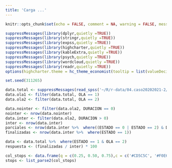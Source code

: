```yaml
---
title: 'Carga ...'
---
```


```r
knitr::opts_chunk$set(echo = FALSE, comment = NA, warning = FALSE, messages =FALSE)
```


```r
suppressMessages(library(dplyr,quietly =TRUE))
suppressMessages(library(stringr,quietly =TRUE))
suppressMessages(library(expss,quietly =TRUE))
suppressMessages(library(highcharter,quietly =TRUE))
suppressMessages(library(kableExtra,quietly =TRUE))
suppressMessages(library(psych,quietly =TRUE))
suppressMessages(library(wordcloud,quietly =TRUE))
suppressMessages(library(readr,quietly =TRUE))
options(highcharter.theme = hc_theme_economist(tooltip = list(valueDecimals = 1)))

set.seed(311265)

data.total <- suppressMessages(read_spss('~/R/r-data/04.caso20202021-2/Datos_IO2020CV19.sav'))
data.ola1 <- filter(data.total, OLA == 1)
data.ola2 <- filter(data.total, OLA == 2)

data.nointer <- filter(data.ola2, DURACION == 0)
nointer <- nrow(data.nointer)
data.inter <- filter(data.ola2, DURACION > 0)
inter <- nrow(data.inter)
parciales <- nrow(data.inter %>%  where((ESTADO == 0 | ESTADO == 2) & DURACION > 0 ))
finalizadas <- nrow(data.inter %>%  where(ESTADO == 1))

data <- data.total %>%  where(ESTADO == 1 & OLA == 2)
respuesta <- (finalizadas / inter) * 100

col_stops <- data.frame(q = c(0.25, 0.50, 0.75),c = c('#CD5C5C', '#F0E68C', '#3CB371'),stringsAsFactors = FALSE)
stops <- list_parse2(col_stops)
```
